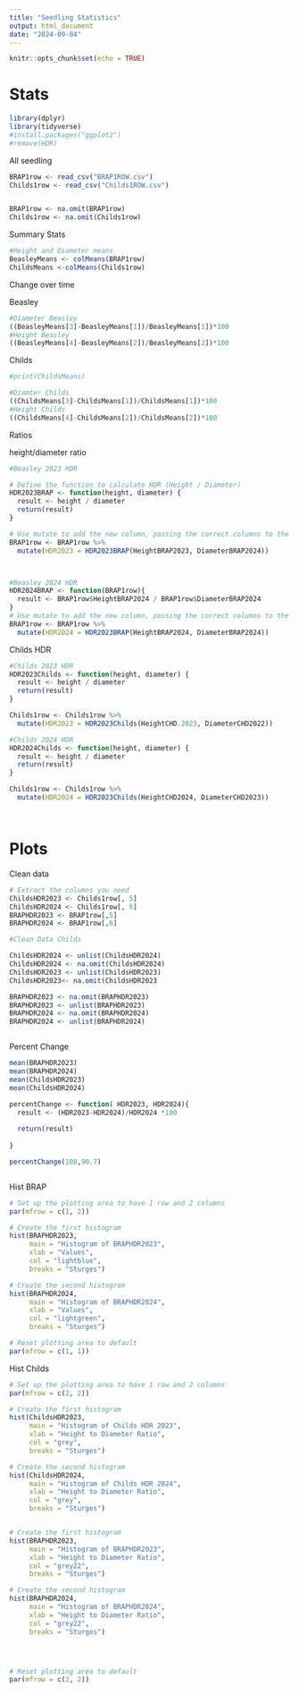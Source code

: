 ```yaml
---
title: "Seedling Statistics"
output: html_document
date: "2024-09-04"
---
```


```r
knitr::opts_chunk$set(echo = TRUE)
```

# Stats

```r
library(dplyr) 
library(tidyverse)
#install.packages("ggplot2")
#remove(HDR)
```

All seedling

```r
BRAP1row <- read_csv("BRAP1ROW.csv")
Childs1row <- read_csv("Childs1ROW.csv")


BRAP1row <- na.omit(BRAP1row)
Childs1row <- na.omit(Childs1row)
```

Summary Stats

```r
#Height and Diameter means
BeasleyMeans <- colMeans(BRAP1row)
ChildsMeans <-colMeans(Childs1row)
```

Change over time

Beasley

```r
#Diameter Beasley
((BeasleyMeans[3]-BeasleyMeans[1])/BeasleyMeans[1])*100
#Height Beasley
((BeasleyMeans[4]-BeasleyMeans[2])/BeasleyMeans[2])*100


```

Childs

```r
#print(ChildsMeans)

#Diamter Childs
((ChildsMeans[3]-ChildsMeans[1])/ChildsMeans[1])*100
#Height Childs
((ChildsMeans[4]-ChildsMeans[2])/ChildsMeans[2])*100

```

Ratios

height/diameter ratio

```r

#Beasley 2023 HDR

# Define the function to calculate HDR (Height / Diameter)
HDR2023BRAP <- function(height, diameter) {
  result <- height / diameter
  return(result)
}

# Use mutate to add the new column, passing the correct columns to the function
BRAP1row <- BRAP1row %>%
  mutate(HDR2023 = HDR2023BRAP(HeightBRAP2023, DiameterBRAP2024))



#Beasley 2024 HDR
HDR2024BRAP <- function(BRAP1row){
  result <- BRAP1row$HeightBRAP2024 / BRAP1row$DiameterBRAP2024
}
# Use mutate to add the new column, passing the correct columns to the function
BRAP1row <- BRAP1row %>%
  mutate(HDR2024 = HDR2023BRAP(HeightBRAP2024, DiameterBRAP2024))


```

Childs HDR

```r
#Childs 2023 HDR
HDR2023Childs <- function(height, diameter) {
  result <- height / diameter
  return(result)
}

Childs1row <- Childs1row %>%
  mutate(HDR2023 = HDR2023Childs(HeightCHD.2023, DiameterCHD2022))

#Childs 2024 HDR
HDR2024Childs <- function(height, diameter) {
  result <- height / diameter
  return(result)
}

Childs1row <- Childs1row %>%
  mutate(HDR2024 = HDR2023Childs(HeightCHD2024, DiameterCHD2023))




```

# Plots

Clean data

```r
# Extract the columns you need
ChildsHDR2023 <- Childs1row[, 5]
ChildsHDR2024 <- Childs1row[, 6]
BRAPHDR2023 <- BRAP1row[,5]
BRAPHDR2024 <- BRAP1row[,6]

#Clean Data Childs

ChildsHDR2024 <- unlist(ChildsHDR2024)
ChildsHDR2024 <- na.omit(ChildsHDR2024)
ChildsHDR2023 <- unlist(ChildsHDR2023)
ChildsHDR2023<- na.omit(ChildsHDR2023

BRAPHDR2023 <- na.omit(BRAPHDR2023)
BRAPHDR2023 <- unlist(BRAPHDR2023)
BRAPHDR2024 <- na.omit(BRAPHDR2024)
BRAPHDR2024 <- unlist(BRAPHDR2024)



```

Percent Change

```r
mean(BRAPHDR2023)
mean(BRAPHDR2024)
mean(ChildsHDR2023)
mean(ChildsHDR2024)

percentChange <- function( HDR2023, HDR2024){
  result <- (HDR2023-HDR2024)/HDR2024 *100
  
  return(result)
  
}

percentChange(108,90.7)



```

Hist BRAP

```r
# Set up the plotting area to have 1 row and 2 columns
par(mfrow = c(1, 2))

# Create the first histogram
hist(BRAPHDR2023, 
     main = "Histogram of BRAPHDR2023", 
     xlab = "Values", 
     col = "lightblue", 
     breaks = "Sturges")

# Create the second histogram
hist(BRAPHDR2024, 
     main = "Histogram of BRAPHDR2024", 
     xlab = "Values", 
     col = "lightgreen", 
     breaks = "Sturges")

# Reset plotting area to default
par(mfrow = c(1, 1))
```

Hist Childs

```r
# Set up the plotting area to have 1 row and 2 columns
par(mfrow = c(2, 2))

# Create the first histogram
hist(ChildsHDR2023, 
     main = "Histogram of Childs HDR 2023", 
     xlab = "Height to Diameter Ratio", 
     col = "grey", 
     breaks = "Sturges")

# Create the second histogram
hist(ChildsHDR2024, 
     main = "Histogram of Childs HDR 2024",
     xlab = "Height to Diameter Ratio", 
     col = "grey", 
     breaks = "Sturges")


# Create the first histogram
hist(BRAPHDR2023, 
     main = "Histogram of BRAPHDR2023", 
     xlab = "Height to Diameter Ratio", 
     col = "grey22", 
     breaks = "Sturges")

# Create the second histogram
hist(BRAPHDR2024, 
     main = "Histogram of BRAPHDR2024", 
     xlab = "Height to Diameter Ratio", 
     col = "grey22", 
     breaks = "Sturges")




# Reset plotting area to default
par(mfrow = c(2, 2))




```
